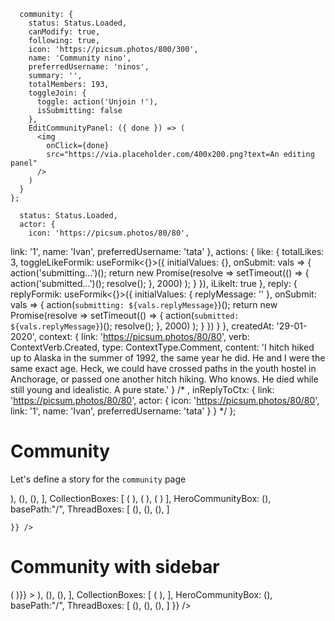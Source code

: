

      community: {
        status: Status.Loaded,
        canModify: true,
        following: true,
        icon: 'https://picsum.photos/800/300',
        name: 'Community nino',
        preferredUsername: 'ninos',
        summary: '',
        totalMembers: 193,
        toggleJoin: {
          toggle: action('Unjoin !'),
          isSubmitting: false
        },
        EditCommunityPanel: ({ done }) => (
          <img
            onClick={done}
            src="https://via.placeholder.com/400x200.png?text=An editing panel"
          />
        )
      }
    };

      status: Status.Loaded,
      actor: {
        icon: 'https://picsum.photos/80/80',
  link: '1',
  name: 'Ivan',
  preferredUsername: 'tata'
  },
      actions: {
      like: {
    totalLikes: 3,
    toggleLikeFormik: useFormik<{}>({
      initialValues: {},
      onSubmit: vals => {
        action('submitting...')();
        return new Promise(resolve =>
          setTimeout(() => {
            action('submitted...')();
            resolve();
          }, 2000)
        );
      }
    }),
    iLikeIt: true
  },
  reply: {
    replyFormik: useFormik<{}>({
      initialValues: { replyMessage: '' },
      onSubmit: vals => {
        action(`submitting: ${vals.replyMessage}`)();
        return new Promise(resolve =>
          setTimeout(() => {
            action(`submitted: ${vals.replyMessage}`)();
            resolve();
          }, 2000)
        );
      }
    })
  }
  },
      createdAt: '29-01-2020',
      context: {
        link: 'https://picsum.photos/80/80',
        verb: ContextVerb.Created,
        type: ContextType.Comment,
        content: 'I hitch hiked up to Alaska in the summer of 1992, the same year he did. He and I were the same exact age. Heck, we could have crossed paths in the youth hostel in Anchorage, or passed one another hitch hiking. Who knows. He died while still young and idealistic. A pure state.'
      } /* ,
      inReplyToCtx: {
        link: 'https://picsum.photos/80/80',
        actor: {
        icon: 'https://picsum.photos/80/80',
  link: '1',
  name: 'Ivan',
  preferredUsername: 'tata'
  }
      } */
    };



<Meta title="Pages|Community" component={Community}/>



# Community
Let's define a story for the `community` page

<Preview>
  <Story name="community page">
    <Community {...{
        newThreadFormik:null,
        ActivityBoxes: [
          (<ActivityPreview {...activityPreviewProps} key="1" />),
          (<ActivityPreview {...activityPreviewProps} key="2" />),
          (<ActivityPreview {...activityPreviewProps} key="3" />),
        ],
        CollectionBoxes: [
          (<CollectionPreview
              key="1"
              icon="https://i.picsum.photos/id/911/80/80.jpg"
              name="Beatiful landscapes"
              summary="There are only two ways to live your life. One is as though nothing is a miracle. The other is as though everything is a miracle"
              totalResources={12}
              link={{external:false,url:'#'}}
            />
          ),
          (<CollectionPreview
              key="2"
              icon="https://i.picsum.photos/id/911/80/80.jpg"
              name="Beatiful landscapes"
              summary="There are only two ways to live your life. One is as though nothing is a miracle. The other is as though everything is a miracle"
              totalResources={12}
              link={{external:false,url:'#'}}
            />
          ),
          (<CollectionPreview
              key="3"
              icon="https://i.picsum.photos/id/911/80/80.jpg"
              name="Beatiful landscapes"
              summary="There are only two ways to live your life. One is as though nothing is a miracle. The other is as though everything is a miracle"
              totalResources={12}
              link={{external:false,url:'#'}}
            />
          )
        ],
        HeroCommunityBox: (<HeroCommunity {...communityProps}/>),
        basePath:"/",
        ThreadBoxes: [
          (<ActivityPreview {...activityPreviewProps} key="1" />),
          (<ActivityPreview {...activityPreviewProps} key="2" />),
          (<ActivityPreview {...activityPreviewProps} key="3" />),
        ]
        
    }} />
  </Story>
</Preview>


# Community with sidebar


<Preview>
  <Story name="community with sidebar page">
    <WithSidebar
      {...{SidebarBox: ({userId}) => (
        <Sidebar sidebar={SidebarProps} />
      )}}
    >
        <Community {...{
        newThreadFormik:null,
        ActivityBoxes: [
          (<ActivityPreview {...activityPreviewProps} key="1" />),
          (<ActivityPreview {...activityPreviewProps} key="2" />),
          (<ActivityPreview {...activityPreviewProps} key="3" />),
        ],
        CollectionBoxes: [
          (<CollectionPreview
              key="1"
              icon="https://i.picsum.photos/id/911/80/80.jpg"
              name="Beatiful landscapes"
              summary="There are only two ways to live your life. One is as though nothing is a miracle. The other is as though everything is a miracle"
              totalResources={12}
              link={{external:false,url:'#'}}
            />
          ),
        ],
        HeroCommunityBox: (<HeroCommunity {...communityProps}/>),
        basePath:"/",
        ThreadBoxes: [
          (<ActivityPreview {...activityPreviewProps} key="1" />),
          (<ActivityPreview {...activityPreviewProps} key="2" />),
          (<ActivityPreview {...activityPreviewProps} key="3" />),
        ]
}} />
    </WithSidebar>
  </Story>
</Preview>

